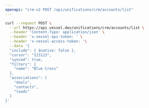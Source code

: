 ```yaml
---
openapi: "crm-v2 POST /api/unifications/crm/accounts/list"
---
```


<RequestExample>

```bash Request
curl --request POST \
  --url https://api.vessel.dev/unifications/crm/accounts/list \
  --header 'Content-Type: application/json' \
  --header 'x-vessel-api-token: ' \
  --header 'x-vessel-access-token: '\
  --data '{
  "include": { $native: false },
  "cursor": "123123",
  "synced": true,
  "filters": {
    "name": "Blue Cross"
  },
  "associations": [
    "deals",
    "contacts",
    "leads"
  ]
}'
```

</RequestExample>
